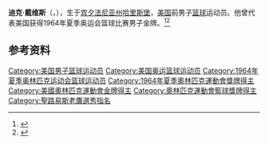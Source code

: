 {{NoteTA|G1=Sports}}
'''迪克·戴维斯'''（{{lang-en|Dick Davies}}，{{bd|1936年|1月21日|2012年|2月25日}}），生于[[宾夕法尼亚州|宾夕法尼亚州]][[哈里斯堡|哈里斯堡]]，[[美国|美国]]前男子[[篮球|篮球]]运动员。他曾代表美国获得1964年夏季奥运会篮球比赛男子金牌。<ref>{{Cite web|title=Dick Davies International Stats|url=https://www.basketball-reference.com/international/players/dick-davies-1.html|accessdate=2021-04-08|work=Basketball-Reference|language=en}}</ref><ref>{{cite web|url=https://www.olympedia.org/athletes/5957|title=Dick Davies|work=Olympedia|accessdate=2021-04-09}}</ref>

== 参考资料 ==
{{reflist}}

{{1964年夏季奥运会美国男子篮球阵容}}

{{Authority control}}
{{DEFAULTSORT:Davies, Dick}}
[[Category:美国男子篮球运动员|Category:美国男子篮球运动员]]
[[Category:美国奥运篮球运动员|Category:美国奥运篮球运动员]]
[[Category:1964年夏季奥林匹克运动会篮球运动员|Category:1964年夏季奥林匹克运动会篮球运动员]]
[[Category:1964年夏季奧林匹克運動會獎牌得主|Category:1964年夏季奧林匹克運動會獎牌得主]]
[[Category:美國奧林匹克運動會金牌得主|Category:美國奧林匹克運動會金牌得主]]
[[Category:奧林匹克運動會籃球獎牌得主|Category:奧林匹克運動會籃球獎牌得主]]
[[Category:聖路易斯老鷹選秀指名|Category:聖路易斯老鷹選秀指名]]